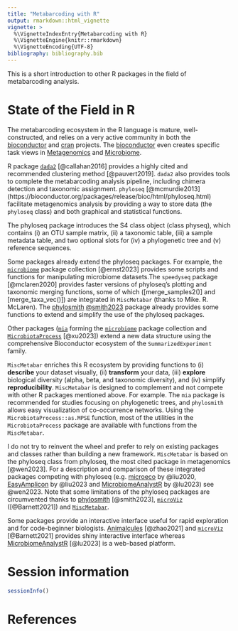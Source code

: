 ```yaml
---
title: "Metabarcoding with R"
output: rmarkdown::html_vignette
vignette: >
  %\VignetteIndexEntry{Metabarcoding with R}
  %\VignetteEngine{knitr::rmarkdown}
  %\VignetteEncoding{UTF-8}
bibliography: bibliography.bib
---
```


This is a short introduction to other R packages in the field of metabarcoding analysis.

# State of the Field in R

The metabarcoding ecosystem in the R language is mature, well-constructed, and relies on a very active community in both the [bioconductor](https://www.bioconductor.org/) and [cran](https://cran.r-project.org/) projects. The [bioconductor](https://www.bioconductor.org/) even creates specific task views in [Metagenomics](https://bioconductor.org/packages/release/BiocViews.html#___Metagenomics) and [Microbiome](https://bioconductor.org/packages/release/BiocViews.html#___Microbiome).

R package [`dada2`](https://bioconductor.org/packages/release/bioc/html/dada2.html) [@callahan2016]  provides a highly cited and recommended clustering method [@pauvert2019]. `dada2` also provides tools to complete the metabarcoding analysis pipeline, including chimera detection and taxonomic assignment. `phyloseq` [@mcmurdie2013] (https://bioconductor.org/packages/release/bioc/html/phyloseq.html) facilitate metagenomics analysis by providing a way to store data (the `phyloseq` class) and both graphical and statistical functions.

The phyloseq package introduces the S4 class object (class physeq), which contains (i) an OTU sample matrix, (ii) a taxonomic table, (iii) a sample metadata table, and two optional slots for (iv) a phylogenetic tree and (v) reference sequences.

Some packages already extend the phyloseq packages. For example, the [`microbiome`](https://microbiome.github.io/) package collection [@ernst2023] provides some scripts and functions for manipulating microbiome datasets.The `speedyseq` package [@mclaren2020] provides faster versions of phyloseq's plotting and taxonomic merging functions, some of which ([merge_samples2()] and [merge_taxa_vec()]) are integrated in `MiscMetabar` (thanks to Mike. R. McLaren). The [phylosmith](https://schuyler-smith.github.io/phylosmith/) [@smith2023](https://joss.theoj.org/papers/10.21105/joss.01442) package already provides some functions to extend and simplify the use of the phyloseq packages.

Other packages ([`mia`](https://github.com/microbiome/mia/) forming the [`microbiome`](https://microbiome.github.io/) package collection and [`MicrobiotaProcess`](https://github.com/YuLab-SMU/MicrobiotaProcess) [@xu2023]) extend a new data structure using the comprehensive Bioconductor ecosystem of the `SummarizedExperiment` family.

`MiscMetabar` enriches this R ecosystem by providing functions to (i) **describe** your dataset visually, (ii) **transform** your data, (iii) **explore** biological diversity (alpha, beta, and taxonomic diversity), and (iv) simplify **reproducibility**. `MiscMetabar` is designed to complement and not compete with other R packages mentioned above. For example. The `mia` package is recommended for studies focusing on phylogenetic trees, and `phylosmith` allows easy visualization of co-occurrence networks. Using the `MicrobiotaProcess::as.MPSE` function, most of the utilities in the `MicrobiotaProcess` package are available with functions from the `MiscMetabar`.

I do not try to reinvent the wheel and prefer to rely on existing packages and classes rather than building a new framework. `MiscMetabar` is based on the phyloseq class from phyloseq, the most cited package in metagenomics [@wen2023]. For a description and comparison of these integrated packages competing with phyloseq (e.g. [microeco](https://github.com/ChiLiubio/microeco) by @liu2020, [EasyAmplicon](https://github.com/YongxinLiu/EasyAmplicon) by @liu2023 and [MicrobiomeAnalystR](https://www.microbiomeanalyst.ca) by @lu2023) see @wen2023. Note that some limitations of the phyloseq packages are circumvented thanks to [phylosmith](https://schuyler-smith.github.io/phylosmith/) [@smith2023], [`microViz`](https://david-barnett.github.io/microViz/) ([@Barnett2021]) and [`MiscMetabar`](https://adrientaudiere.github.io/MiscMetabar/).

Some packages provide an interactive interface useful for rapid exploration and for code-beginner biologists. [Animalcules](https://github.com/wejlab/animalcules) [@zhao2021] and [`microViz`](https://david-barnett.github.io/microViz/) [@Barnett2021] provides shiny interactive interface whereas [MicrobiomeAnalystR](https://www.microbiomeanalyst.ca) [@lu2023] is a web-based platform.



# Session information

```r
sessionInfo()
```

# References

